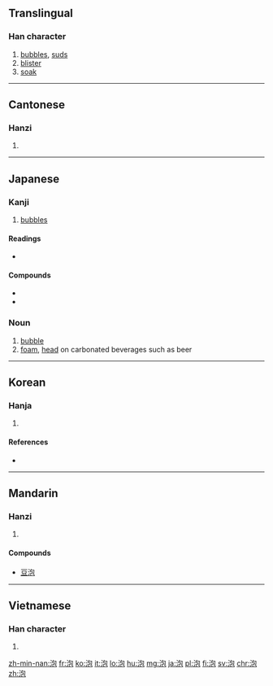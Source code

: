 ==Translingual==

===Han character===
{{Han char|rn=85|rad=水|as=05|sn=8|four=3711<sub>2</sub>|canj=水心口山 (EPRU)}}

# [[bubbles]], [[suds]]
# [[blister]]
# [[soak]]

----

==Cantonese==

===Hanzi===
{{yue-hanzi|jyut=|y=paau3, pou5}}

# {{defn|lang=yue|sort=水05}}

----

==Japanese==

===Kanji===
{{ja-kanji|grade=c|rs=水05}}

# [[bubble]]s

====Readings====
* {{ja-readings|on=[[ほう]] ([[hō]])|kun=[[あわ]] ([[awa]])}}

====Compounds====
* {{l|ja|泡盛|tr=[[あわもり]], awamori}}
* {{l|ja|発泡酒|tr=[[はっぽうしゅ]], happōshu}}

===Noun===
{{ja-noun|あわ}}

# [[bubble]]
# [[foam]], [[head]] on carbonated beverages such as beer

----

==Korean==

===Hanja===
{{ko-hanja|hangeul=포|eumhun=|rv=po|mr=p'o|y=pho}}

# {{defn|lang=ko|sort=水05}}

====References====
* {{Han ref|kx=0617.070|dkj=17307|dj=1012.050|hdz=31591.050|uh=6CE1|ud=27873|bh=AA77|bd=43639}}

----

==Mandarin==

===Hanzi===
{{cmn-hanzi|pin=[[pāo]] ([[pao1]]), [[páo]] ([[pao2]]), [[pào]] ([[pao4]])|wg=p'ao<sup>1</sup>, p'ao<sup>2</sup>, p'ao<sup>4</sup>}}

# {{defn|lang=cmn|sort=水05}}

====Compounds====
* [[豆泡]]

----

==Vietnamese==

===Han character===
{{vi-hantu|[[phao]], [[bàu]], [[bảo]], [[bào]], [[bầu]]|rs=水05}}

# {{defn|lang=vi|sort=水05}}

[[zh-min-nan:泡]]
[[fr:泡]]
[[ko:泡]]
[[it:泡]]
[[lo:泡]]
[[hu:泡]]
[[mg:泡]]
[[ja:泡]]
[[pl:泡]]
[[fi:泡]]
[[sv:泡]]
[[chr:泡]]
[[zh:泡]]